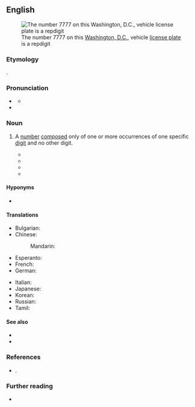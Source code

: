 ==English==
{{was wotd|2018|August|20}}
[[File:Washington, D.C. license plate, 2011.jpg|thumb|The number 7777 on this [[Washington, D.C.]], vehicle [[license plate]] is a repdigit]]

===Etymology===
{{blend|en|repeated|alt1=rep(eated)|digit}}.

===Pronunciation===
* {{a|RP|GA}} {{IPA|en|/ˈɹɛpˌdɪd͡ʒɪt/}}
** {{audio|en|LL-Q1860 (eng)-Vealhurl-repdigit.wav |Audio (UK)}}
* {{hyphenation|en|rep|di|git}}

===Noun===
{{examples|width=10%|examples=* 7
* 11
* 666
* 9,999}}
{{en-noun}}

# {{lb|en|recreational mathematics}} A [[number#Noun|number]] [[compose]]d only of one or more occurrences of one specific [[digit]] and no other digit.
#* {{quote-journal|en|author=David W. Ballew|author2=Ronald C. Weger|title=Repdigit Triangular Numbers|journal={{w|Journal of Recreational Mathematics}}|location=Farmingdale, N.Y.|publisher=Baywood Publishing Co.|year=1975|volume=8|issue=2|pages=96–98|issn=0022-412X|oclc=951131554|passage='''Repdigit''' Triangular Numbers [article title]}}
#* {{quote-journal|en|author=Murray S[eymour] Klamkin|authorlink=Murray S. Klamkin|quotee=Charles W. Trigg|title=The Olympiad Corner: 11|journal={{w|Crux Mathematicorum}}|location=Ottawa, Ont.|publisher={{w|Canadian Mathematical Society}}|month=January|year=1980|volume=6|issue=1|page=16|issn=0705-0348|oclc=477103351|passage=Is there any system of notation in which there is a '''repdigit''' <math>aa</math> such that <math>(aa)^2 = ccdd</math>, with <math>c = a - 1</math> and <math>d = c - 1</math>?}}
#* {{quote-book|en|author=Clifford A[lan] Pickover|authorlink=Clifford A. Pickover|chapter=Gallery I: Squares, Cubes, and Tesseracts|title=The Zen of Magic Squares, Circles, and Stars: An Exhibition of Surprising Structures across Dimensions|location=Princeton, N.J.; Woodstock, Oxfordshire|publisher={{w|Princeton University Press}}|year=2002|page=284|pageurl=https://books.google.com/books?id=slpObYbvV4gC&pg=PA284|isbn=978-0-691-07041-4|passage=Here is another palindromic magic square that has the added property of having main diagonals containing eight repeating "'''repdigits'''": 222, 333, 444, 555, 666, 777, 888, and 999. The magic sum is 2442.}}
#* {{quote-book|en|author=James J[oseph] Tattersall|chapter=Modular Arithmetic|title=Elementary Number Theory in Nine Chapters|edition=2nd|location=Cambridge|publisher={{w|Cambridge University Press}}|year=2005|section=section 5.6 (Supplementary Exercises), paragraph 14|page=193|pageurl=https://books.google.com/books?id=QGgLbf2oFUYC&pg=PA181-IA1|isbn=978-0-521-85014-8|passage=A positive with repeated digit is called a '''repdigit''', for example 222, 55555, and all repunits are '''repdigits'''.}}

====Hyponyms====
* {{l|en|repunit}}

====Translations====
{{trans-top|number composed of one digit}}
* Bulgarian: {{t|bg|репдиджит}}
* Chinese:
*: Mandarin: {{t|cmn|純位數|tr=chúnwèishù}}
* Esperanto: {{t|eo|repdigito}}
* French: {{t|fr|nombre uniforme|m}}
* German: {{t+|de|Schnapszahl|f}}
{{trans-mid}}
* Italian: {{t|it|numero a cifra ripetuta|m}}
* Japanese: {{t|ja|ぞろ目}}
* Korean: {{t|ko|렙디지트}}
* Russian: {{t|ru|репди́гиты}}
* Tamil: {{t|ta|ஒற்றெண்}}
{{trans-bottom}}

====See also====
* {{l|en|repeating decimal}}
* {{l|en|repetend}}

===References===
* {{cite-web|author=Eric W[olfram] Weisstein|authorlink=Eric W. Weisstein|title=Repdigit|url=http://mathworld.wolfram.com/Repdigit.html|archiveurl=https://web.archive.org/web/20180215010545/http://mathworld.wolfram.com/Repdigit.html|archivedate=15 February 2018|work={{w|MathWorld}}|accessdate=20 August 2018}}.

===Further reading===
* {{pedia}}
